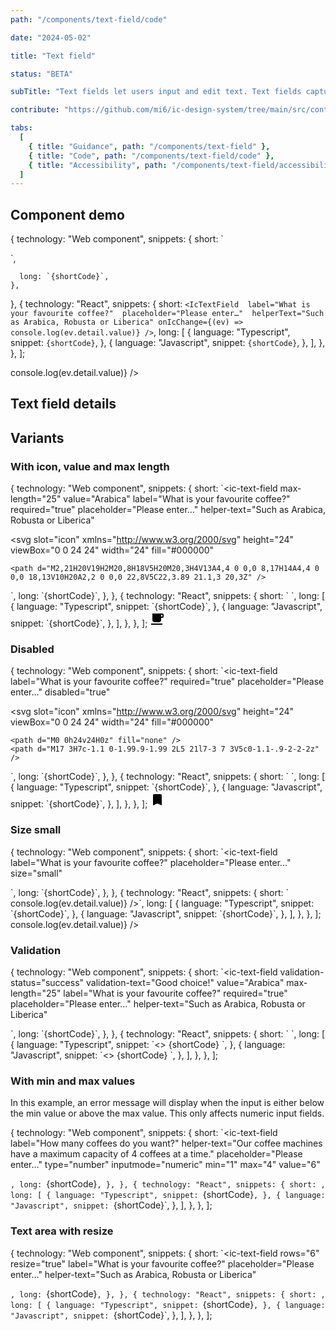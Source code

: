 ```yaml
---
path: "/components/text-field/code"

date: "2024-05-02"

title: "Text field"

status: "BETA"

subTitle: "Text fields let users input and edit text. Text fields capture a single line of text and text areas capture multiple lines of text."

contribute: "https://github.com/mi6/ic-design-system/tree/main/src/content/structured/components/text-field"

tabs:
  [
    { title: "Guidance", path: "/components/text-field" },
    { title: "Code", path: "/components/text-field/code" },
    { title: "Accessibility", path: "/components/text-field/accessibility" },
  ]
---
```



## Component demo

  {
    technology: "Web component",
    snippets: {
      short: `<ic-text-field 
    label="What is your favourite coffee?" 
    placeholder="Please enter…" 
    helper-text="Such as Arabica, Robusta or Liberica">
</ic-text-field>
<script>
  const textField = document.querySelector('ic-text-field');
  textfield.addEventListenter('icChange', (ev) => console.log(ev.detail.value));
</script>`,
      long: `{shortCode}`,
    },
  },
  {
    technology: "React",
    snippets: {
      short: `<IcTextField 
  label="What is your favourite coffee?" 
  placeholder="Please enter…" 
  helperText="Such as Arabica, Robusta or Liberica"
  onIcChange={(ev) => console.log(ev.detail.value)}
/>`,
      long: [
        {
          language: "Typescript",
          snippet: `{shortCode}`,
        },
        {
          language: "Javascript",
          snippet: `{shortCode}`,
        },
      ],
    },
  },
];

<ComponentPreview snippets={snippetsDefault}>
  <IcTextField
    label="What is your favourite coffee?"
    placeholder="Please enter…"
    helperText="Such as Arabica, Robusta or Liberica"
    onIcChange={(ev) => console.log(ev.detail.value)}
  />
</ComponentPreview>

## Text field details

<ComponentDetails component="ic-text-field" />

## Variants

### With icon, value and max length

  {
    technology: "Web component",
    snippets: {
      short: `<ic-text-field 
  max-length="25" 
  value="Arabica" 
  label="What is your favourite coffee?" 
  required="true" 
  placeholder="Please enter…" 
  helper-text="Such as Arabica, Robusta or Liberica" 
>
  <svg
    slot="icon"
    xmlns="http://www.w3.org/2000/svg"
    height="24"
    viewBox="0 0 24 24"
    width="24"
    fill="#000000"
  >
    <path d="M2,21H20V19H2M20,8H18V5H20M20,3H4V13A4,4 0 0,0 8,17H14A4,4 0 0,0 18,13V10H20A2,2 0 0,0 22,8V5C22,3.89 21.1,3 20,3Z" />
  </svg>
</ic-text-field>`,
      long: `{shortCode}`,
    },
  },
  {
    technology: "React",
    snippets: {
      short: `<IcTextField 
  maxLength={25} 
  value="Arabica" 
  label="What is your favourite coffee?" 
  required 
  placeholder="Please enter…" 
  helperText="Such as Arabica, Robusta or Liberica"
>
  <SlottedSVG
    slot="icon"
    xmlns="http://www.w3.org/2000/svg"
    height="24"
    viewBox="0 0 24 24"
    width="24"
    fill="#000000"
  >
    <path d="M2,21H20V19H2M20,8H18V5H20M20,3H4V13A4,4 0 0,0 8,17H14A4,4 0 0,0 18,13V10H20A2,2 0 0,0 22,8V5C22,3.89 21.1,3 20,3Z" />
  </SlottedSVG>
</IcTextField>`,
      long: [
        {
          language: "Typescript",
          snippet: `{shortCode}`,
        },
        {
          language: "Javascript",
          snippet: `{shortCode}`,
        },
      ],
    },
  },
];

<ComponentPreview snippets={snippetsIconValueMaxLength}>
  <IcTextField
    maxLength={25}
    value="Arabica"
    label="What is your favourite coffee?"
    required
    placeholder="Please enter…"
    helperText="Such as Arabica, Robusta or Liberica"
  >
    <svg
      slot="icon"
      xmlns="http://www.w3.org/2000/svg"
      height="24"
      viewBox="0 0 24 24"
      width="24"
      fill="#000000"
    >
      <path d="M2,21H20V19H2M20,8H18V5H20M20,3H4V13A4,4 0 0,0 8,17H14A4,4 0 0,0 18,13V10H20A2,2 0 0,0 22,8V5C22,3.89 21.1,3 20,3Z" />
    </svg>
  </IcTextField>
</ComponentPreview>

### Disabled

  {
    technology: "Web component",
    snippets: {
      short: `<ic-text-field
  label="What is your favourite coffee?"
  required="true"
  placeholder="Please enter…"
  disabled="true"
>
  <svg
    slot="icon"
    xmlns="http://www.w3.org/2000/svg"
    height="24"
    viewBox="0 0 24 24"
    width="24"
    fill="#000000"
  >
    <path d="M0 0h24v24H0z" fill="none" />
    <path d="M17 3H7c-1.1 0-1.99.9-1.99 2L5 21l7-3 7 3V5c0-1.1-.9-2-2-2z" />
  </svg>
</ic-text-field>`,
      long: `{shortCode}`,
    },
  },
  {
    technology: "React",
    snippets: {
      short: `<IcTextField
  label="What is your favourite coffee?"
  required
  placeholder="Please enter…"
  disabled
>
  <SlottedSVG
    slot="icon"
    xmlns="http://www.w3.org/2000/svg"
    height="24"
    viewBox="0 0 24 24"
    width="24"
    fill="#000000"
  >
    <path d="M0 0h24v24H0z" fill="none" />
    <path d="M17 3H7c-1.1 0-1.99.9-1.99 2L5 21l7-3 7 3V5c0-1.1-.9-2-2-2z" />
  </SlottedSVG>
</IcTextField>`,
      long: [
        {
          language: "Typescript",
          snippet: `{shortCode}`,
        },
        {
          language: "Javascript",
          snippet: `{shortCode}`,
        },
      ],
    },
  },
];

<ComponentPreview snippets={snippetsDisabled}>
  <IcTextField
    label="What is your favourite coffee?"
    required
    placeholder="Please enter…"
    disabled
  >
    <svg
      slot="icon"
      xmlns="http://www.w3.org/2000/svg"
      height="24"
      viewBox="0 0 24 24"
      width="24"
      fill="#000000"
    >
      <path d="M0 0h24v24H0z" fill="none" />
      <path d="M17 3H7c-1.1 0-1.99.9-1.99 2L5 21l7-3 7 3V5c0-1.1-.9-2-2-2z" />
    </svg>
  </IcTextField>
</ComponentPreview>

### Size small

  {
    technology: "Web component",
    snippets: {
      short: `<ic-text-field 
  label="What is your favourite coffee?" 
  placeholder="Please enter…" 
  size="small"
>
</ic-text-field>
<script>
  const textField = document.querySelector('ic-text-field');
  textfield.addEventListenter('icChange', (ev) => console.log(ev.detail.value));
</script>`,
      long: `{shortCode}`,
    },
  },
  {
    technology: "React",
    snippets: {
      short: `<IcTextField 
  label="What is your favourite coffee?" 
  placeholder="Please enter…" 
  size="small"
  onIcChange={(ev) => console.log(ev.detail.value)}
/>`,
      long: [
        {
          language: "Typescript",
          snippet: `{shortCode}`,
        },
        {
          language: "Javascript",
          snippet: `{shortCode}`,
        },
      ],
    },
  },
];

<ComponentPreview snippets={snippetsSmall}>
  <IcTextField
    label="What is your favourite coffee?"
    placeholder="Please enter…"
    size="small"
    onIcChange={(ev) => console.log(ev.detail.value)}
  />
</ComponentPreview>

### Validation

  {
    technology: "Web component",
    snippets: {
      short: `<ic-text-field 
  validation-status="success" 
  validation-text="Good choice!" 
  value="Arabica" max-length="25" 
  label="What is your favourite coffee?" 
  required="true" placeholder="Please enter…" 
  helper-text="Such as Arabica, Robusta or Liberica"
>
</ic-text-field>
<ic-text-field 
  validation-status="success" 
  validation-text="Good choice!" 
  validation-inline="true" 
  value="Arabica" 
  max-length="25" 
  label="What is your favourite coffee?" 
  required="true" placeholder="Please enter…" 
  helper-text="Such as Arabica, Robusta or Liberica"
>
</ic-text-field>
<ic-text-field 
  validation-status="warning" 
  validation-text="There’s only a few left! Order now to avoid missing out." 
  value="Arabica"
  max-length="25" 
  label="What is your favourite coffee?" 
  required="true" 
  placeholder="Please enter…" 
  helper-text="Such as Arabica, Robusta or Liberica"
>
</ic-text-field>
<ic-text-field 
  validation-status="error" 
  validation-text="now it has really gone to (coffee) pot" 
  value="Tea" 
  max-length="25" 
  label="What is your favourite coffee?" 
  required="true" 
  placeholder="Please enter…" 
  helper-text="Such as Arabica, Robusta or Liberica"
>
</ic-text-field>`,
      long: `{shortCode}`,
    },
  },
  {
    technology: "React",
    snippets: {
      short: `<IcTextField
  maxLength={25}
  value="Arabica"
  label="What is your favourite coffee?"
  required
  placeholder="Please enter…"
  helperText="Such as Arabica, Robusta or Liberica"
  validationStatus="success"
  validationText="Good choice!"
/>
<IcTextField
  maxLength={25}
  value="Arabica"
  label="What is your favourite coffee?"
  required
  placeholder="Please enter…"
  helperText="Such as Arabica, Robusta or Liberica"
  validationStatus="success"
  validationText="Good choice!"
  validationInline
/>
<IcTextField
  maxLength={25}
  value="Arabica"
  label="What is your favourite coffee?"
  required
  placeholder="Please enter…"
  helperText="Such as Arabica, Robusta or Liberica"
  validationStatus="warning"
  validationText="There’s only a few left! Order now to avoid missing out."
/>
<IcTextField
  maxLength={25}
  value="Tea"
  label="What is your favourite coffee?"
  required
  placeholder="Please enter…"
  helperText="Such as Arabica, Robusta or Liberica"
  validationStatus="error"
  validationText="Now it has really gone to (coffee) pot"
/>`,
      long: [
        {
          language: "Typescript",
          snippet: `<>
            {shortCode}
        </>`,
        },
        {
          language: "Javascript",
          snippet: `<>
            {shortCode}
        </>`,
        },
      ],
    },
  },
];

<ComponentPreview snippets={snippetsValidation}>
  <div style={{ display: "flex", flexDirection: "column", gap: "8px" }}>
    <IcTextField
      maxLength={25}
      value="Arabica"
      label="What is your favourite coffee?"
      required
      placeholder="Please enter…"
      helperText="Such as Arabica, Robusta or Liberica"
      validationStatus="success"
      validationText="Good choice!"
    />
    <IcTextField
      maxLength={25}
      value="Arabica"
      label="What is your favourite coffee?"
      required
      placeholder="Please enter…"
      helperText="Such as Arabica, Robusta or Liberica"
      validationStatus="success"
      validationText="Good choice!"
      validationInline
    />
    <IcTextField
      maxLength={25}
      value="Arabica"
      label="What is your favourite coffee?"
      required
      placeholder="Please enter…"
      helperText="Such as Arabica, Robusta or Liberica"
      validationStatus="warning"
      validationText="There’s only a few left! Order now to avoid missing out."
    />
    <IcTextField
      maxLength={25}
      value="Tea"
      label="What is your favourite coffee?"
      required
      placeholder="Please enter…"
      helperText="Such as Arabica, Robusta or Liberica"
      validationStatus="error"
      validationText="Now it has really gone to (coffee) pot"
    />
  </div>
</ComponentPreview>

### With min and max values

In this example, an error message will display when the input is either below the min value or above the max value. This only affects numeric input fields.

  {
    technology: "Web component",
    snippets: {
      short: `<ic-text-field
  label="How many coffees do you want?"
  helper-text="Our coffee machines have a maximum capacity of 4 coffees at a time."
  placeholder="Please enter…" 
  type="number"
  inputmode="numeric"
  min="1"
  max="4"
  value="6"
>
</ic-text-field>`,
      long: `{shortCode}`,
    },
  },
  {
    technology: "React",
    snippets: {
      short: `<IcTextField
  label="How many coffees do you want?"
  helperText="Our coffee machines have a maximum capacity of 4 coffees at a time."
  placeholder="Please enter…" 
  type="number"
  inputmode="numeric"
  min="1"
  max="4"
  value="6"
/>`,
      long: [
        {
          language: "Typescript",
          snippet: `{shortCode}`,
        },
        {
          language: "Javascript",
          snippet: `{shortCode}`,
        },
      ],
    },
  },
];

<ComponentPreview snippets={snippetsMinMax}>
  <IcTextField
    label="How many coffees do you want?"
    helperText="Our coffee machines have a maximum capacity of 4 coffees at a time."
    placeholder="Please enter…"
    type="number"
    inputmode="numeric"
    min="1"
    max="4"
    value="6"
  />
</ComponentPreview>

### Text area with resize

  {
    technology: "Web component",
    snippets: {
      short: `<ic-text-field 
  rows="6"
  resize="true" 
  label="What is your favourite coffee?" 
  placeholder="Please enter…" 
  helper-text="Such as Arabica, Robusta or Liberica"
>
</ic-text-field>`,
      long: `{shortCode}`,
    },
  },
  {
    technology: "React",
    snippets: {
      short: `<IcTextField 
  rows={6} 
  resize 
  label="What is your favourite coffee?" 
  placeholder="Please enter…" 
  helperText="Such as Arabica, Robusta or Liberica"
/>`,
      long: [
        {
          language: "Typescript",
          snippet: `{shortCode}`,
        },
        {
          language: "Javascript",
          snippet: `{shortCode}`,
        },
      ],
    },
  },
];

<ComponentPreview snippets={snippetsTextArea}>
  <IcTextField
    rows={6}
    resize
    label="What is your favourite coffee?"
    placeholder="Please enter…"
    helperText="Such as Arabica, Robusta or Liberica"
  />
</ComponentPreview>

